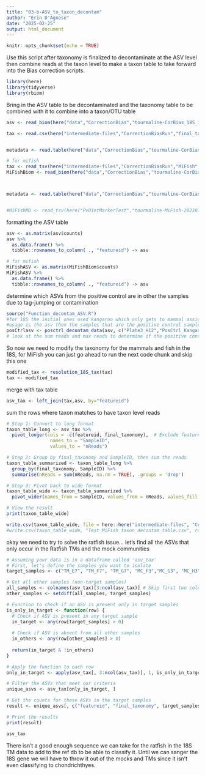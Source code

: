 ```yaml
---
title: "03-b-ASV_to_taxon_decontam"
author: "Erin D'Agnese"
date: "2025-02-25"
output: html_document
---
```


```r
knitr::opts_chunk$set(echo = TRUE)
```

Use this script after taxonomy is finalized to decontaminate at the ASV level then combine reads at the taxon level to make a taxon table to take forward into the Bias correction scripts.

```r
library(here)
library(tidyverse)
library(rbiom)
```

Bring in the ASV table to be decontaminated and the taxonomy table to be combined with it to combine into a taxon/OTU table 
```r
asv <- read_biom(here("data","CorrectionBias","tourmaline-CorBias_18S_16072025","02-output-dada2-pe-unfiltered","00-table-repseqs", "table.biom"), tree = FALSE)

tax <- read.csv(here("intermediate-files","CorrectionBiasRun","final_taxonomy_CorrectionBias_20250724_183741.csv"), header = TRUE)


metadata <- read.table(here("data","CorrectionBias","tourmaline-CorBias_18S_16072025","00-data","metadata.tsv"), sep = "\t", header = T)

# for mifish
tax <- read_tsv(here("intermediate-files","CorrectionBiasRun","MiFish","MiFish_final_Taxonomy.tsv"))
MiFishBiom <- read_biom(here("data","CorrectionBias","tourmaline-CorBias_MiFish_16072025","02-output-dada2-pe-unfiltered","00-table-repseqs", "table.biom"), tree = FALSE, prune = FALSE)



metadata <- read.table(here("data","CorrectionBias","tourmaline-CorBias_MiFish_16072025","00-data", "metadata.tsv"), sep = "\t", header = T)


#MiFishMD <- read_tsv(here("PvDietMarkerTest","tourmaline-MiFish-20230130","00-data", "metadata.tsv"))
```

formatting the ASV table
```r
asv <- as.matrix(asv$counts)
asv %>%
  as.data.frame() %>%
  tibble::rownames_to_column( ., "featureid") -> asv

# for mifish
MiFishASV <- as.matrix(MiFishBiom$counts)
MiFishASV %>%
  as.data.frame() %>%
  tibble::rownames_to_column( ., "featureid") -> asv
```

determine which ASVs from the positive control are in other the samples due to tag-jumping or contamination
```r
source("Function_decontam_ASV.R")
#for 18S the initial ones used kangaroo which only gets to mammal assignment so we are going to have to be creative, for ASVs that have few reads in anything other than the pos control
#usage is the asv then the samples that are the positive control samples
posCtrlasv <- posctrl_decontam_data(asv, c("Plate3_H12","PosCtrl_Kangaroo_MF4"))
# look at the sum reads and max reads to determine if the positive control specific ASVs that aren't abundant due to the kangaroo/mammal resolution issue, if there are no reads in other samples, we can assume that tag jumping is negligible
```

So now we need to  modify the taxonomy for the mammals and fish in the 18S, for MiFish you can just go ahead to run the next code chunk and skip this one
```r
modified_tax <- resolution_18S_tax(tax)
tax <- modified_tax
```

merge with tax table
```r
asv_tax <- left_join(tax,asv, by="featureid")

```

sum the rows where taxon matches to have taxon level reads
```r
# Step 1: Convert to long format
taxon_table_long <- asv_tax %>%
  pivot_longer(cols = -c(featureid, final_taxonomy),  # Exclude featureid and final_taxonomy from pivoting
                names_to = "SampleID", 
                values_to = "nReads")

# Step 2: Group by final_taxonomy and SampleID, then sum the reads
taxon_table_summarized <- taxon_table_long %>%
  group_by(final_taxonomy, SampleID) %>%
  summarise(nReads = sum(nReads, na.rm = TRUE), .groups = 'drop')

# Step 3: Pivot back to wide format
taxon_table_wide <- taxon_table_summarized %>%
  pivot_wider(names_from = SampleID, values_from = nReads, values_fill = list(nReads = 0))

# View the result
print(taxon_table_wide)

write.csv(taxon_table_wide, file = here::here("intermediate-files", "CorBias_MiFish_taxon_decontam_asv_table.csv") , row.names = F)
#write.csv(taxon_table_wide, "Test_MiFish_taxon_decontam_table.csv", row.names = F)
```

okay we need to try to solve the ratfish issue... let's find all the ASVs that only occur in the Ratfish TMs and the mock communities
```r
# Assuming your data is in a dataframe called 'asv_tax'
# First, let's define the samples you want to isolate
target_samples <- c("TM_E7", "TM_F7", "TM_G7", "MC_F3","MC_G3", "MC_H3", "MC_A4","MC_B4", "MC_C4", "MC_D4", "MC_E4","MC_F4","Plate3_G4","Plate3_H4","Plate3_A5","Plate3_B5", "Plate3_C5","Plate3_D5", "Plate3_E5","Plate3_F5","Plate3_G5") # Replace with your actual samples

# Get all other samples (non-target samples)
all_samples <- colnames(asv_tax)[3:ncol(asv_tax)] # Skip first two columns (featureid and taxonomy)
other_samples <- setdiff(all_samples, target_samples)

# Function to check if an ASV is present only in target samples
is_only_in_target <- function(row) {
  # Check if ASV is present in any target sample
  in_target <- any(row[target_samples] > 0)
  
  # Check if ASV is absent from all other samples
  in_others <- any(row[other_samples] > 0)
  
  return(in_target & !in_others)
}

# Apply the function to each row
only_in_target <- apply(asv_tax[, 3:ncol(asv_tax)], 1, is_only_in_target)

# Filter the ASVs that meet our criteria
unique_asvs <- asv_tax[only_in_target, ]

# Get the counts for these ASVs in the target samples
result <- unique_asvs[, c("featureid", "final_taxonomy", target_samples)]

# Print the results
print(result)

asv_tax 
```
There isn't a good enough sequence we can take for the ratfish in the 18S TM data to add to the ref db to be able to classify it. Until we can sanger the 18S gene we will have to throw it out of the mocks and TMs since it isn't even classifying to chondrichthyes. 
